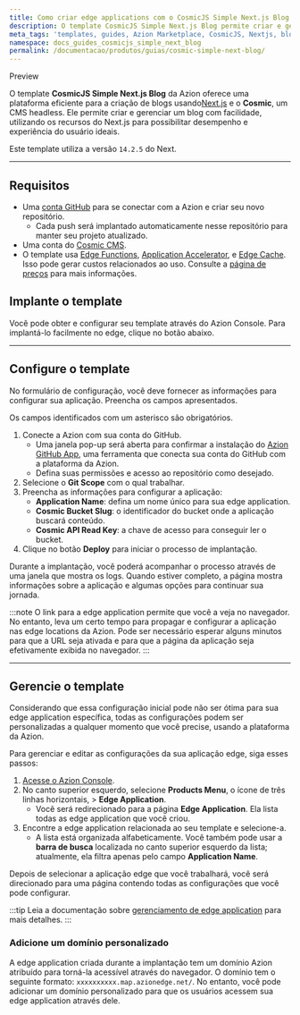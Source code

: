 ```yaml
---
title: Como criar edge applications com o CosmicJS Simple Next.js Blog
description: O template CosmicJS Simple Next.js Blog permite criar e gerenciar um blog com facilidade, utilizando os recursos do Next.js para obter desempenho e experiência do usuário ideais.
meta_tags: 'templates, guides, Azion Marketplace, CosmicJS, Nextjs, blog'
namespace: docs_guides_cosmicjs_simple_next_blog
permalink: /documentacao/produtos/guias/cosmic-simple-next-blog/
---
```



<Tag severity="info" client:only="vue">
Preview
</Tag>

O template **CosmicJS Simple Next.js Blog** da Azion oferece uma plataforma eficiente para a criação de blogs usando[Next.js](https://nextjs.org/docs) e o **Cosmic**, um CMS headless. Ele permite criar e gerenciar um blog com facilidade, utilizando os recursos do Next.js para possibilitar desempenho e experiência do usuário ideais.

Este template utiliza a versão `14.2.5` do Next.

---

## Requisitos

- Uma [conta GitHub](https://github.com/signup) para se conectar com a Azion e criar seu novo repositório.
   - Cada push será implantado automaticamente nesse repositório para manter seu projeto atualizado.
- Uma conta do [Cosmic CMS](https://www.cosmicjs.com/).
- O template usa [Edge Functions](/pt-br/documentacao/produtos/build/edge-application/edge-functions/), [Application Accelerator](/pt-br/documentacao/produtos/build/edge-application/application-accelerator/), e [Edge Cache](/pt-br/documentacao/produtos/build/edge-application/edge-cache/). Isso pode gerar custos relacionados ao uso. Consulte a [página de preços](/pt-br/documentacao/produtos/precos/) para mais informações.

## Implante o template

Você pode obter e configurar seu template através do Azion Console. Para implantá-lo facilmente no edge, clique no botão abaixo.

<LinkButton
   label="Implantar"
   link="https://console.azion.com/create/cosmic/cosmic-simple-nextjs-blog"
   icon="ai ai-azion"
   icon-pos="left"
 />

---

## Configure o template

No formulário de configuração, você deve fornecer as informações para configurar sua aplicação. Preencha os campos apresentados.

Os campos identificados com um asterisco são obrigatórios.

1. Conecte a Azion com sua conta do GitHub.
   - Uma janela pop-up será aberta para confirmar a instalação do [Azion GitHub App](/pt-br/documentacao/produtos/guias/azion-github-app/), uma ferramenta que conecta sua conta do GitHub com a plataforma da Azion.
   - Defina suas permissões e acesso ao repositório como desejado.
2. Selecione o **Git Scope** com o qual trabalhar.
3. Preencha as informações para configurar a aplicação:
   - **Application Name**: defina um nome único para sua edge application.
   - **Cosmic Bucket Slug**: o identificador do bucket onde a aplicação buscará conteúdo.
   - **Cosmic API Read Key**: a chave de acesso para conseguir ler o bucket.
4. Clique no botão **Deploy** para iniciar o processo de implantação.

Durante a implantação, você poderá acompanhar o processo através de uma janela que mostra os logs. Quando estiver completo, a página mostra informações sobre a aplicação e algumas opções para continuar sua jornada.

:::note
O link para a edge application permite que você a veja no navegador. No entanto, leva um certo tempo para propagar e configurar a aplicação nas edge locations da Azion. Pode ser necessário esperar alguns minutos para que a URL seja ativada e para que a página da aplicação seja efetivamente exibida no navegador.
:::

---

## Gerencie o template

Considerando que essa configuração inicial pode não ser ótima para sua edge application específica, todas as configurações podem ser personalizadas a qualquer momento que você precise, usando a plataforma da Azion.

Para gerenciar e editar as configurações da sua aplicação edge, siga esses passos:

1. [Acesse o Azion Console](https://console.azion.com).
2. No canto superior esquerdo, selecione **Products Menu**, o ícone de três linhas horizontais, > **Edge Application**.
   - Você será redirecionado para a página **Edge Application**. Ela lista todas as edge application que você criou.
3. Encontre a edge application relacionada ao seu template e selecione-a.
   - A lista está organizada alfabeticamente. Você também pode usar a **barra de busca** localizada no canto superior esquerdo da lista; atualmente, ela filtra apenas pelo campo **Application Name**.

Depois de selecionar a aplicação edge que você trabalhará, você será direcionado para uma página contendo todas as configurações que você pode configurar.

:::tip
Leia a documentação sobre [gerenciamento de edge application](/pt-br/documentacao/produtos/build/edge-application/primeiros-passos/) para mais detalhes.
:::

### Adicione um domínio personalizado

A edge application criada durante a implantação tem um domínio Azion atribuído para torná-la acessível através do navegador. O domínio tem o seguinte formato: `xxxxxxxxxx.map.azionedge.net/`. No entanto, você pode adicionar um domínio personalizado para que os usuários acessem sua edge application através dele.


<LinkButton link="/pt-br/documentacao/produtos/guias/configurar-dominio/" label="Ir para o guia de configuração de domínio" severity="secondary" />
